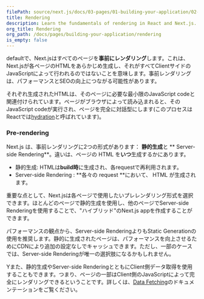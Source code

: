 ```yaml
---
filePath: source/next.js/docs/03-pages/01-building-your-application/02-rendering/index.mdx
title: Rendering
description: Learn the fundamentals of rendering in React and Next.js.
org_title: Rendering
org_path: /docs/pages/building-your-application/rendering
is_empty: false
---
```


defaultで、Next.jsはすべてのページを**事前にレンダリング**します。これは、Next.jsが各ページのHTMLをあらかじめ生成し、それがすべてClientサイドのJavaScriptによって行われるのではないことを意味します。事前レンダリングは、パフォーマンスとSEOの向上につながる可能性があります。

それぞれ生成されたHTMLは、そのページに必要な最小限のJavaScript codeと関連付けられています。ページがブラウザによって読み込まれると、そのJavaScript codeが実行され、ページを完全に対話型にします(このプロセスはReactでは[hydration](https://react.dev/reference/react-dom/client/hydrateRoot)と呼ばれています)。

### Pre-rendering

 Next.js は、事前レンダリングに2つの形式があります： **静的生成**と ** Server-side Rendering**。違いは、ページの HTML を**いつ**生成するかにあります。

- 静的生成: HTMLは**build時**に生成され、各requestで再利用されます。
- Server-side Rendering : **各々の request **において、 HTML が生成されます。

重要な点として、Next.jsは各ページで使用したいプレレンダリング形式を選択できます。ほとんどのページで静的生成を使用し、他のページでServer-side Renderingを使用することで、"ハイブリッド"のNext.js appを作成することができます。

パフォーマンスの観点から、Server-side RenderingよりもStatic Generationの使用を推奨します。静的に生成されたページは、パフォーマンスを向上させるためにCDNにより追加の設定なしでキャッシュできます。ただし、一部のケースでは、Server-side Renderingが唯一の選択肢になるかもしれません。

Yまた、静的生成やServer-side RenderingとともにClient側データ取得を使用することもできます。つまり、ページの一部はClient側のJavaScriptによって完全にレンダリングできるということです。詳しくは、[Data Fetching](/ja/javascript/next.js/v14/03-pages/01-building-your-application/03-data-fetching/05-client-side)のドキュメンテーションをご覧ください。
